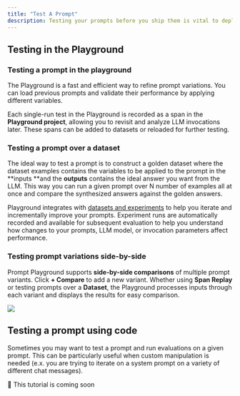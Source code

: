 ```yaml
---
title: "Test A Prompt"
description: Testing your prompts before you ship them is vital to deploying reliable AI applications
---
```


## Testing in the Playground

### Testing a prompt in the playground

The Playground is a fast and efficient way to refine prompt variations. You can load previous prompts and validate their performance by applying different variables.

Each single-run test in the Playground is recorded as a span in the **Playground project**, allowing you to revisit and analyze LLM invocations later. These spans can be added to datasets or reloaded for further testing.

### Testing a prompt over a dataset

The ideal way to test a prompt is to construct a golden dataset where the dataset examples contains the variables to be applied to the prompt in the **inputs **and the **outputs** contains the ideal answer you want from the LLM. This way you can run a given prompt over N number of examples all at once and compare the synthesized answers against the golden answers.

Playground integrates with [datasets and experiments](/phoenix/prompt-engineering/how-to-prompts/test-a-prompt#datasets-and-experiments) to help you iterate and incrementally improve your prompts. Experiment runs are automatically recorded and available for subsequent evaluation to help you understand how changes to your prompts, LLM model, or invocation parameters affect performance.

### Testing prompt variations side-by-side

Prompt Playground supports **side-by-side comparisons** of multiple prompt variants. Click **+ Compare** to add a new variant. Whether using **Span Replay** or testing prompts over a **Dataset**, the Playground processes inputs through each variant and displays the results for easy comparison.

<Frame caption="Testing multiple prompts simultaneously">
  <img src="https://storage.googleapis.com/arize-phoenix-assets/assets/images/phoenix-docs-images/6ea04613-image.jpeg" />
</Frame>

## Testing a prompt using code

Sometimes you may want to test a prompt and run evaluations on a given prompt. This can be particularly useful when custom manipulation is needed (e.x. you are trying to iterate on a system prompt on a variety of different chat messages).

🚧 This tutorial is coming soon
